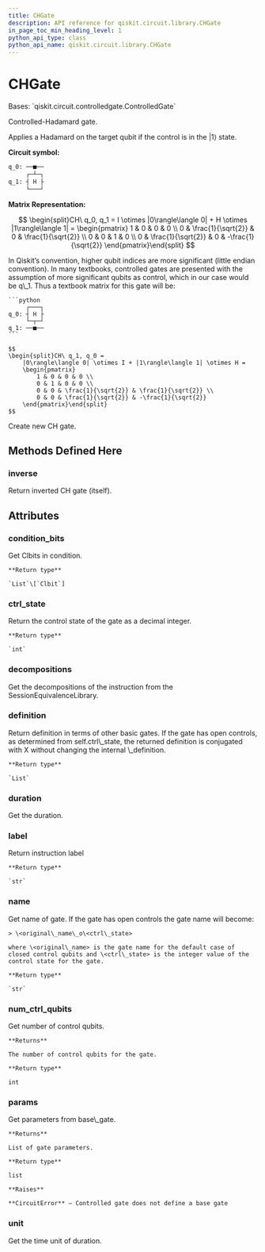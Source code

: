 ```yaml
---
title: CHGate
description: API reference for qiskit.circuit.library.CHGate
in_page_toc_min_heading_level: 1
python_api_type: class
python_api_name: qiskit.circuit.library.CHGate
---
```


# CHGate

<Class id="qiskit.circuit.library.CHGate" github="https://github.com/qiskit/qiskit/tree/stable/0.19/qiskit/circuit/library/standard_gates/h.py" signature="CHGate(label=None, ctrl_state=None)">
  Bases: `qiskit.circuit.controlledgate.ControlledGate`

  Controlled-Hadamard gate.

  Applies a Hadamard on the target qubit if the control is in the $|1\rangle$ state.

  **Circuit symbol:**

  ```python
  q_0: ──■──
       ┌─┴─┐
  q_1: ┤ H ├
       └───┘
  ```

  **Matrix Representation:**

  $$
  \begin{split}CH\ q_0, q_1 =
      I \otimes |0\rangle\langle 0| + H \otimes |1\rangle\langle 1| =
      \begin{pmatrix}
          1 & 0 & 0 & 0 \\
          0 & \frac{1}{\sqrt{2}} & 0 & \frac{1}{\sqrt{2}} \\
          0 & 0 & 1 & 0 \\
          0 & \frac{1}{\sqrt{2}} & 0 & -\frac{1}{\sqrt{2}}
      \end{pmatrix}\end{split}
  $$

  <Admonition title="Note" type="note">
    In Qiskit’s convention, higher qubit indices are more significant (little endian convention). In many textbooks, controlled gates are presented with the assumption of more significant qubits as control, which in our case would be q\_1. Thus a textbook matrix for this gate will be:

    ```python
         ┌───┐
    q_0: ┤ H ├
         └─┬─┘
    q_1: ──■──
    ```

    $$
    \begin{split}CH\ q_1, q_0 =
        |0\rangle\langle 0| \otimes I + |1\rangle\langle 1| \otimes H =
        \begin{pmatrix}
            1 & 0 & 0 & 0 \\
            0 & 1 & 0 & 0 \\
            0 & 0 & \frac{1}{\sqrt{2}} & \frac{1}{\sqrt{2}} \\
            0 & 0 & \frac{1}{\sqrt{2}} & -\frac{1}{\sqrt{2}}
        \end{pmatrix}\end{split}
    $$
  </Admonition>

  Create new CH gate.

  ## Methods Defined Here

  ### inverse

  <Function id="qiskit.circuit.library.CHGate.inverse" name="inverse" signature="CHGate.inverse()">
    Return inverted CH gate (itself).
  </Function>

  ## Attributes

  ### condition\_bits

  <Attribute id="qiskit.circuit.library.CHGate.condition_bits" name="condition_bits">
    Get Clbits in condition.

    **Return type**

    `List`\[`Clbit`]
  </Attribute>

  ### ctrl\_state

  <Attribute id="qiskit.circuit.library.CHGate.ctrl_state" name="ctrl_state">
    Return the control state of the gate as a decimal integer.

    **Return type**

    `int`
  </Attribute>

  ### decompositions

  <Attribute id="qiskit.circuit.library.CHGate.decompositions" name="decompositions">
    Get the decompositions of the instruction from the SessionEquivalenceLibrary.
  </Attribute>

  ### definition

  <Attribute id="qiskit.circuit.library.CHGate.definition" name="definition">
    Return definition in terms of other basic gates. If the gate has open controls, as determined from self.ctrl\_state, the returned definition is conjugated with X without changing the internal \_definition.

    **Return type**

    `List`
  </Attribute>

  ### duration

  <Attribute id="qiskit.circuit.library.CHGate.duration" name="duration">
    Get the duration.
  </Attribute>

  ### label

  <Attribute id="qiskit.circuit.library.CHGate.label" name="label">
    Return instruction label

    **Return type**

    `str`
  </Attribute>

  ### name

  <Attribute id="qiskit.circuit.library.CHGate.name" name="name">
    Get name of gate. If the gate has open controls the gate name will become:

    > \<original\_name\_o\<ctrl\_state>

    where \<original\_name> is the gate name for the default case of closed control qubits and \<ctrl\_state> is the integer value of the control state for the gate.

    **Return type**

    `str`
  </Attribute>

  ### num\_ctrl\_qubits

  <Attribute id="qiskit.circuit.library.CHGate.num_ctrl_qubits" name="num_ctrl_qubits">
    Get number of control qubits.

    **Returns**

    The number of control qubits for the gate.

    **Return type**

    int
  </Attribute>

  ### params

  <Attribute id="qiskit.circuit.library.CHGate.params" name="params">
    Get parameters from base\_gate.

    **Returns**

    List of gate parameters.

    **Return type**

    list

    **Raises**

    **CircuitError** – Controlled gate does not define a base gate
  </Attribute>

  ### unit

  <Attribute id="qiskit.circuit.library.CHGate.unit" name="unit">
    Get the time unit of duration.
  </Attribute>
</Class>

